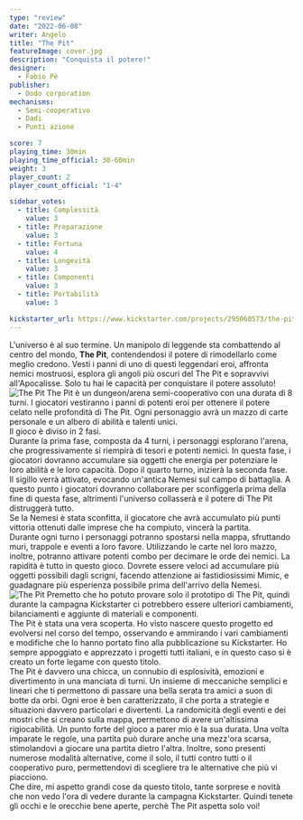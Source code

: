```yaml
---
type: "review"
date: "2022-06-08"
writer: Angelo
title: "The Pit"
featureImage: cover.jpg
description: "Conquista il potere!"
designer:
  - Fabio Pè
publisher:
  - Dodo corporation
mechanisms:
  - Semi-cooperativo
  - Dadi
  - Punti azione

score: 7
playing_time: 30min
playing_time_official: 30-60min
weight: 3
player_count: 2
player_count_official: "1-4"

sidebar_votes:
  - title: Complessità
    value: 3
  - title: Preparazione
    value: 3
  - title: Fortuna
    value: 4
  - title: Longevità
    value: 3
  - title: Componenti
    value: 3
  - title: Portabilità
    value: 3

kickstarter_url: https://www.kickstarter.com/projects/295060573/the-pit-achieve-the-power
---
```


<Setting>
  L'universo è al suo termine. Un manipolo di leggende sta combattendo al centro
  del mondo, <strong>The Pit</strong>, contendendosi il potere di rimodellarlo
  come meglio credono. Vesti i panni di uno di questi leggendari eroi, affronta
  nemici mostruosi, esplora gli angoli più oscuri del The Pit e sopravvivi
  all'Apocalisse. Solo tu hai le capacità per conquistare il potere assoluto!
</Setting>

<img src="./game1.jpg" alt="The Pit" />

<Rules>
  The Pit è un dungeon/arena semi-cooperativo con una durata di 8 turni. I
  giocatori vestiranno i panni di potenti eroi per ottenere il potere celato
  nelle profondità di The Pit. Ogni personaggio avrà un mazzo di carte personale
  e un albero di abilità e talenti unici.
  <br />
  Il gioco è diviso in 2 fasi.
  <br />
  Durante la prima fase, composta da 4 turni, i personaggi esplorano l'arena,
  che progressivamente si riempirà di tesori e potenti nemici. In questa fase, i
  giocatori dovranno accumulare sia oggetti che energia per potenziare le loro
  abilità e le loro capacità. Dopo il quarto turno, inizierà la seconda fase. Il
  sigillo verrà attivato, evocando un'antica Nemesi sul campo di battaglia. A
  questo punto i giocatori dovranno collaborare per sconfiggerla prima della
  fine di questa fase, altrimenti l'universo collasserà e il potere di The Pit
  distruggerà tutto.
  <br />
  Se la Nemesi è stata sconfitta, il giocatore che avrà accumulato più punti
  vittoria ottenuti dalle imprese che ha compiuto, vincerà la partita.
  <br />
  Durante ogni turno i personaggi potranno spostarsi nella mappa, sfruttando
  muri, trappole e eventi a loro favore. Utilizzando le carte nel loro mazzo,
  inoltre, potranno attivare potenti combo per decimare le orde dei nemici. La
  rapidità è tutto in questo gioco. Dovrete essere veloci ad accumulare più
  oggetti possibili dagli scrigni, facendo attenzione ai fastidiosissimi Mimic,
  e guadagnare più esperienza possibile prima dell'arrivo della Nemesi.
</Rules>

<img src="./game2.jpg" alt="The Pit" />

<Feedback>
  Premetto che ho potuto provare solo il prototipo di The Pit, quindi durante la
  campagna Kickstarter ci potrebbero essere ulteriori cambiamenti, bilanciamenti
  e aggiunte di materiali e componenti.
  <br />
  The Pit è stata una vera scoperta. Ho visto nascere questo progetto ed
  evolversi nel corso del tempo, osservando e ammirando i vari cambiamenti e
  modifiche che lo hanno portato fino alla pubblicazione su Kickstarter. Ho
  sempre appoggiato e apprezzato i progetti tutti italiani, e in questo caso si
  è creato un forte legame con questo titolo.
  <br />
  The Pit è davvero una chicca, un connubio di esplosività, emozioni e
  divertimento in una manciata di turni. Un insieme di meccaniche semplici e
  lineari che ti permettono di passare una bella serata tra amici a suon di
  botte da orbi. Ogni eroe è ben caratterizzato, il che porta a strategie e
  situazioni davvero particolari e divertenti. La randomicità degli eventi e dei
  mostri che si creano sulla mappa, permettono di avere un'altissima
  rigiocabilità. Un punto forte del gioco a parer mio è la sua durata. Una volta
  imparate le regole, una partita può durare anche una mezz'ora scarsa,
  stimolandovi a giocare una partita dietro l'altra. Inoltre, sono presenti
  numerose modalità alternative, come il solo, il tutti contro tutti o il
  cooperativo puro, permettendovi di scegliere tra le alternative che più vi
  piacciono.
  <br />
  Che dire, mi aspetto grandi cose da questo titolo, tante sorprese e novità che
  non vedo l'ora di vedere durante la campagna Kickstarter. Quindi tenete gli
  occhi e le orecchie bene aperte, perchè The Pit aspetta solo voi!
</Feedback>

<Instagram id="CeimczHDwvk" />
